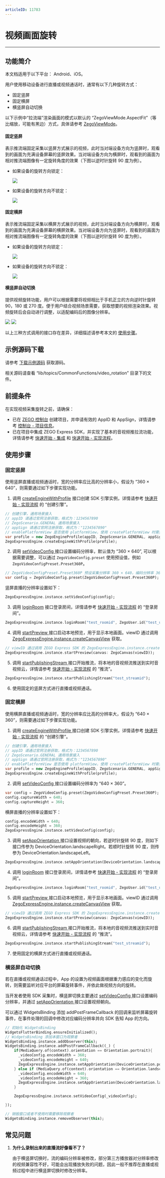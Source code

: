 ```yaml
---
articleID: 11783
---
```

# 视频画面旋转

- - -

## 功能简介

<Warning title="注意">


本文档适用于以下平台： Android、iOS。

</Warning>



用户使用移动设备进行直播或视频通话时，通常有以下几种旋转方式：

- 固定竖屏
- 固定横屏
- 横竖屏自动切换

<Note title="说明">


以下示例中“拉流端”渲染画面的模式以默认的 “ZegoViewMode.AspectFit”（等比缩放，可能有黑边）方式，具体请参考 [ZegoViewMode](https://doc-zh.zego.im/unique-api/express-video-sdk/zh/dart_flutter/zego_express_engine/ZegoViewMode.html)。

</Note>



<h4>固定竖屏</h4>

表示推流端固定采集以竖屏方式展示的视频，此时当对端设备方向为竖屏时，观看到的画面为充满设备屏幕的竖屏效果。当对端设备方向为横屏时，观看到的画面为相对推流端图像有一定旋转角度的效果（下图以逆时针旋转 90 度为例）。

- 如果设备的旋转方向锁定：

    <Frame width="512" height="auto" caption=""><img src="https://storage.zego.im/sdk-doc/Pics/Android/Video-rotation/Fixed_portrait_screen.png" /></Frame>

- 如果设备的旋转方向不锁定：

    <Frame width="512" height="auto" caption=""><img src="https://storage.zego.im/sdk-doc/Pics/Android/Video-rotation/Fixed_portrait_screen_noUI.png" /></Frame>

<h4>固定横屏</h4>

表示推流端固定采集以横屏方式展示的视频，此时当对端设备方向为横屏时，观看到的画面为充满设备屏幕的横屏效果。当对端设备方向为竖屏时，观看到的画面为相对推流端图像有一定旋转角度的效果（下图以逆时针旋转 90 度为例）。

- 如果设备的旋转方向锁定：

    <Frame width="512" height="auto" caption=""><img src="https://storage.zego.im/sdk-doc/Pics/Android/Video-rotation/Fixed_horizontal_screen.png" /></Frame>

- 如果设备的旋转方向不锁定：

    <Frame width="512" height="auto" caption=""><img src="https://storage.zego.im/sdk-doc/Pics/Android/Video-rotation/Fixed_horizontal_screen_noUI.png" /></Frame>

<h4>横竖屏自动切换</h4>

提供视频旋转功能，用户可以根据需要将视频相比于手机正立的方向逆时针旋转 90，180 或 270 度。便于用户结合视频场景需要，获取想要的视频渲染效果。视频旋转后会自动进行调整，以适配编码后的图像分辨率。

<Frame width="512" height="auto" caption=""><img src="https://storage.zego.im/sdk-doc/Pics/Android/Video-rotation/Switch_between_horizontal_and_portrait_01.png" /></Frame>

<Frame width="512" height="auto" caption=""><img src="https://storage.zego.im/sdk-doc/Pics/Android/Video-rotation/Switch_between_horizontal_and_portrait_02.png" /></Frame>

以上三种方式调用的接口存在差异，详细描述请参考本文的 [使用步骤](!AdvancedModule/Video_capture_rotation#4)。


## 示例源码下载

请参考 [下载示例源码](!DownloadDemo/DownloadDemo) 获取源码。

相关源码请查看 “lib/topics/CommonFunctions/video_rotation” 目录下的文件。

## 前提条件

在实现视频采集旋转之前，请确保：

- 已在 [ZEGO 控制台](https://console.zego.im) 创建项目，并申请有效的 AppID 和 AppSign，详情请参考 [控制台 - 项目信息](/console/project-info)。
- 已在项目中集成 ZEGO Express SDK，并实现了基本的音视频推拉流功能，详情请参考 [快速开始 - 集成](!Integration/SDK_Integration) 和 [快速开始 - 实现流程](!Integration/Solution_Implementation)。



## 使用步骤

### 固定竖屏

使用竖屏直播或视频通话时，宽的分辨率应比高的分辨率小，假设为 “360 × 640”，则需要通过如下步骤实现功能。

1. 调用 [createEngineWithProfile](https://doc-zh.zego.im/unique-api/express-video-sdk/zh/dart_flutter/zego_express_engine/ZegoExpressEngine/createEngineWithProfile.html) 接口创建 SDK 引擎实例，详情请参考 [快速开始 - 实现流程](!Integration/Solution_Implementation#创建引擎) 的 “创建引擎”。


```dart
// 创建引擎，通用场景接入
// appID 请通过官网注册获取，格式为：1234567890
// ZegoScenario.GENERAL 通用场景接入
// appSign 请通过官网注册获取，格式为："1234567890"
// enablePlatformView 是否使用 platformView，使用 createPlatformView 时需要设置为 true
var profile = new ZegoEngineProfile(appID, ZegoScenario.GENERAL, appSign: appSign, enablePlatformView: enablePlatformView);
ZegoExpressEngine.createEngineWithProfile(profile);
```

2. 调用 [setVideoConfig ](https://doc-zh.zego.im/unique-api/express-video-sdk/zh/dart_flutter/zego_express_engine/ZegoExpressEnginePublisher/setVideoConfig.html) 接口设置编码分辨率，默认值为 “360 × 640”, 可以根据需要调整，可以通过 `ZegoVideoConfig.preset` 使用预设值，例如 `ZegoVideoConfigPreset.Preset360P`。

```dart
// ZegoVideoConfigPreset.Preset360P 预设采集分辨率 360 × 640，编码分辨率 360 × 640，码率 600，帧率 15
var config = ZegoVideoConfig.preset(ZegoVideoConfigPreset.Preset360P);
```

竖屏直播的分辨率设置如下：

```dart
ZegoExpressEngine.instance.setVideoConfig(config);
```

3. 调用 [loginRoom](https://doc-zh.zego.im/unique-api/express-video-sdk/zh/dart_flutter/zego_express_engine/ZegoExpressEngineRoom/loginRoom.html) 接口登录房间，详情请参考 [快速开始 - 实现流程](!Integration/Solution_Implementation#登录房间) 的 “登录房间”。

```dart
ZegoExpressEngine.instance.loginRoom("test_roomid", ZegoUser.id("test_userid"));
```

4. 调用 [startPreview ](https://doc-zh.zego.im/unique-api/express-video-sdk/zh/dart_flutter/zego_express_engine/ZegoExpressEnginePublisher/startPreview.html) 接口启动本地预览，用于显示本地画面。viewID 通过调用 [ZegoExpressEngine.instance.createCanvasView](https://doc-zh.zego.im/unique-api/express-video-sdk/zh/dart_flutter/zego_express_engine/ZegoExpressCanvasViewUtils/createCanvasView.html) 获取。

```dart
// viewID 通过调用 ZEGO Express SDK 的 ZegoExpressEngine.instance.createCanvasView 获取
ZegoExpressEngine.instance.startPreview(canvas: ZegoCanvas(viewID));
```

5. 调用 [startPublishingStream ](https://doc-zh.zego.im/unique-api/express-video-sdk/zh/dart_flutter/zego_express_engine/ZegoExpressEnginePublisher/startPublishingStream.html) 接口开始推流，将本地的音视频流推送到实时音视频云，详情请参考 [快速开始 - 实现流程](!Integration/Solution_Implementation#推流) 的 “推流”。

```dart
ZegoExpressEngine.instance.startPublishingStream("test_streamid");
```

6. 使用固定的竖屏方式进行直播或视频通话。


### 固定横屏

使用横屏直播或视频通话时，宽的分辨率应比高的分辨率大，假设为 “640 × 360”，则需要通过如下步骤实现功能。

1. 调用 [createEngineWithProfile ](https://doc-zh.zego.im/unique-api/express-video-sdk/zh/dart_flutter/zego_express_engine/ZegoExpressEngine/createEngineWithProfile.html) 接口创建 SDK 引擎实例，详情请参考 [快速开始 - 实现流程](!Integration/Solution_Implementation#创建引擎) 的 “创建引擎”。


```dart
// 创建引擎，通用场景接入
// appID 请通过官网注册获取，格式为：1234567890
// ZegoScenario.GENERAL 通用场景接入
// appSign 请通过官网注册获取，格式为："1234567890"
// enablePlatformView 是否使用 platformView，使用 createPlatformView 时需要设置为 true
var profile = new ZegoEngineProfile(appID, ZegoScenario.GENERAL, appSign: appSign, enablePlatformView: enablePlatformView);
ZegoExpressEngine.createEngineWithProfile(profile);
```

2. 调用 [setVideoConfig ](https://doc-zh.zego.im/unique-api/express-video-sdk/zh/dart_flutter/zego_express_engine/ZegoExpressEnginePublisher/setVideoConfig.html) 接口设置编码分辨率为 “640 × 360”。

```dart
var config = ZegoVideoConfig.preset(ZegoVideoConfigPreset.Preset360P);
config.captureWidth = 640;
config.captureHeight = 360;
```

横屏直播的分辨率设置如下：

```dart
config.encodeWidth = 640;
config.encodeHeight = 360;
ZegoExpressEngine.instance.setVideoConfig(config);
```

3. 调用 [setAppOrientation ](https://doc-zh.zego.im/unique-api/express-video-sdk/zh/dart_flutter/zego_express_engine/ZegoExpressEnginePublisher/setAppOrientation.html) 接口设置视频的朝向，若逆时针旋转 90 度，则如下接口传参为 DeviceOrientation.landscapeRight。若顺时针旋转 90 度，则传参为 DeviceOrientation.landscapeLeft。

```dart
ZegoExpressEngine.instance.setAppOrientation(DeviceOrientation.landscapeRight);
```

4. 调用 [loginRoom](https://doc-zh.zego.im/unique-api/express-video-sdk/zh/dart_flutter/zego_express_engine/ZegoExpressEngineRoom/loginRoom.html) 接口登录房间，详情请参考 [快速开始 - 实现流程](!Integration/Solution_Implementation#登录房间) 的 “登录房间”。

```dart
ZegoExpressEngine.instance.loginRoom("test_roomid", ZegoUser.id("test_userid"));
```

5. 调用 [startPreview ](https://doc-zh.zego.im/unique-api/express-video-sdk/zh/dart_flutter/zego_express_engine/ZegoExpressEnginePublisher/startPreview.html) 接口启动本地预览，用于显示本地画面。viewID 通过调用 [ZegoExpressEngine.instance.createCanvasView](https://doc-zh.zego.im/unique-api/express-video-sdk/zh/dart_flutter/zego_express_engine/ZegoExpressCanvasViewUtils/createCanvasView.html) 获取。


```dart
// viewID 通过调用 ZEGO Express SDK 的 ZegoExpressEngine.instance.createCanvasView 获取
ZegoExpressEngine.instance.startPreview(canvas: ZegoCanvas(viewID));
```

6. 调用 [startPublishingStream ](https://doc-zh.zego.im/unique-api/express-video-sdk/zh/dart_flutter/zego_express_engine/ZegoExpressEnginePublisher/startPublishingStream.html) 接口开始推流，将本地的音视频流推送到实时音视频云，详情请参考 [快速开始 - 实现流程](!Integration/Solution_Implementation#推流) 的 “推流”。

```dart
ZegoExpressEngine.instance.startPublishingStream("test_streamid");
```

7. 使用固定的横屏方式进行直播或视频通话。


### 横竖屏自动切换

若在直播或视频通话过程中，App 的设置为视频画面根据重力感应的变化而旋转，则需要监听对应平台的屏幕旋转事件，并依此做视频方向的旋转。

当开发者使用 SDK 采集时，横竖屏切换主要通过 [setVideoConfig ](https://doc-zh.zego.im/unique-api/express-video-sdk/zh/dart_flutter/zego_express_engine/ZegoExpressEnginePublisher/setVideoConfig.html) 接口设置编码分辨率，并通过 [setAppOrientation ](https://doc-zh.zego.im/unique-api/express-video-sdk/zh/dart_flutter/zego_express_engine/ZegoExpressEnginePublisher/setAppOrientation.html) 接口设置视频朝向。

可以通过 WidgetsBinding 添加 addPostFrameCallback 的回调来监听屏幕旋转事件，在事件处理的回调中修改对应编码分辨率并向 SDK 告知 App 的方向。

```dart
// 初始化 WidgetsBinding
WidgetsFlutterBinding.ensureInitialized();
// WidgetsBinding 添加本窗口为观察者
WidgetsBinding.instance.addObserver(this);
WidgetsBinding.instance.addPostFrameCallback((_) {
    if(MediaQuery.of(context).orientation == Orientation.portrait){
      _videoConfig.encodeWidth = 360;
      _videoConfig.encodeHeight = 640;
      ZegoExpressEngine.instance.setAppOrientation(DeviceOrientation.portraitUp);
    } else if (MediaQuery.of(context).orientation == Orientation.landscape){
      _videoConfig.encodeWidth = 640;
      _videoConfig.encodeHeight = 360;
      ZegoExpressEngine.instance.setAppOrientation(DeviceOrientation.landscapeLeft);
    }

    ZegoExpressEngine.instance.setVideoConfig(_videoConfig);

});

// 销毁窗口或者不使用时需要移除观察者
WidgetsBinding.instance.removeObserver(this);
```

## 常见问题

1. **为什么录制出来的直播流好像看不了？**

    由于横竖屏切换时，流的编码分辨率被修改，部分第三方播放器对分辨率修改的视频兼容性不好，可能会出现播放失败的问题，因此一般不推荐在直播或视频过程中进行横竖屏切换时修改分辨率。
